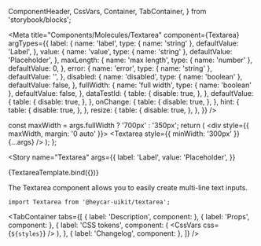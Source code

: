   ComponentHeader,
  CssVars,
  Container,
  TabContainer,
} from 'storybook/blocks';


<!-- Meta -->

<Meta
  title="Components/Molecules/Textarea"
  component={Textarea}
  argTypes={{
    label: {
      name: 'label',
      type: { name: 'string' },
      defaultValue: 'Label',
    },
    value: {
      name: 'value',
      type: { name: 'string' },
      defaultValue: 'Placeholder',
    },
    maxLength: {
      name: 'max length',
      type: { name: 'number' },
      defaultValue: 0,
    },
    error: {
      name: 'error',
      type: { name: 'string' },
      defaultValue: '',
    },
    disabled: {
      name: 'disabled',
      type: { name: 'boolean' },
      defaultValue: false,
    },
    fullWidth: {
      name: 'full width',
      type: { name: 'boolean' },
      defaultValue: false,
    },
    dataTestId: {
      table: {
        disable: true,
      },
    },
    defaultValue: {
      table: {
        disable: true,
      },
    },
    onChange: {
      table: {
        disable: true,
      },
    },
    hint: {
      table: {
        disable: true,
      },
    },
    resize: {
      table: {
        disable: true,
      },
    },
  }}
/>

  const maxWidth = args.fullWidth ? '700px' : '350px';
  return (
    <div style={{ maxWidth, margin: '0 auto' }}>
      <Textarea style={{ minWidth: '300px' }} {...args} />
    </div>
  );
};

<!-- Canvas -->

<Story
  name="Textarea"
  args={{
    label: 'Label',
    value: 'Placeholder',
  }}
>
  {TextareaTemplate.bind({})}
</Story>

<!-- Docs -->

<ComponentHeader
  name="Textarea"
  version={version}
  stage={1}
  design="https://www.figma.com/file/rrvkvQEoVTOHa7MzyKSaoz/OTP-Global-Design-System?node-id=1426%3A39722"
/>

The Textarea component allows you to easily create multi-line text inputs.

```tsx
import Textarea from '@heycar-uikit/textarea';
```

<TabContainer
  tabs={[
    { label: 'Description', component: <Description /> },
    { label: 'Props', component: <Props of={Textarea} /> },
    {
      label: 'CSS tokens',
      component: (
        <CssVars
          css={`
            ${styles}
          `}
        />
      ),
    },
    { label: 'Changelog', component: <Changelog /> },
  ]}
/>
